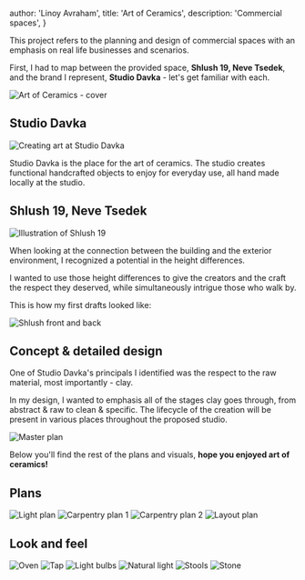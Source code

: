 

  author: 'Linoy Avraham',
  title: 'Art of Ceramics',
  description: 'Commercial spaces',
}


This project refers to the planning and design of commercial spaces with an emphasis on real life businesses and scenarios.

First, I had to map between the provided space, <b>Shlush 19, Neve Tsedek</b>, and the brand I represent, <b>Studio Davka</b> - let's get familiar with each.

<Image src={intro} alt="Art of Ceramics - cover"/>

## Studio Davka

<Image src={studioDavka1} alt="Creating art at Studio Davka" />

Studio Davka is the place for the art of ceramics.
The studio creates functional handcrafted objects to enjoy for everyday use, all hand made locally at the studio.

## Shlush 19, Neve Tsedek

<Image src={shlush1} alt="Illustration of Shlush 19" />

When looking at the connection between the building and the exterior environment, I recognized a potential in the height differences.

I wanted to use those height differences to give the creators and the craft the respect they deserved, while simultaneously intrigue those who walk by.

This is how my first drafts looked like:

<Image src={shlushFrontAndBack} alt="Shlush front and back" />

## Concept & detailed design

One of Studio Davka's principals I identified was the respect to the raw material, most importantly - clay.

In my design, I wanted to emphasis all of the stages clay goes through, from abstract & raw to clean & specific. The lifecycle of the creation will be present in various places throughout the proposed studio.

<Image src={masterPlan} alt="Master plan" />

Below you'll find the rest of the plans and visuals, **hope you enjoyed art of ceramics!**

## Plans

<Image src={lightPlan} alt="Light plan"/>
<Image src={carpentryPlan1} alt="Carpentry plan 1"/>
<Image src={carpentryPlan2} alt="Carpentry plan 2"/>
<Image src={layoutPlan} alt="Layout plan"/>

## Look and feel

<SideBySideLayout>
  <Image src={oven} alt="Oven"/>
  <Image src={tap} alt="Tap"/>
  <Image src={lightBulbs} alt="Light bulbs"/>
  <Image src={naturalLight} alt="Natural light"/>
  <Image src={stools} alt="Stools"/>
  <Image src={stone} alt="Stone"/>
</SideBySideLayout>